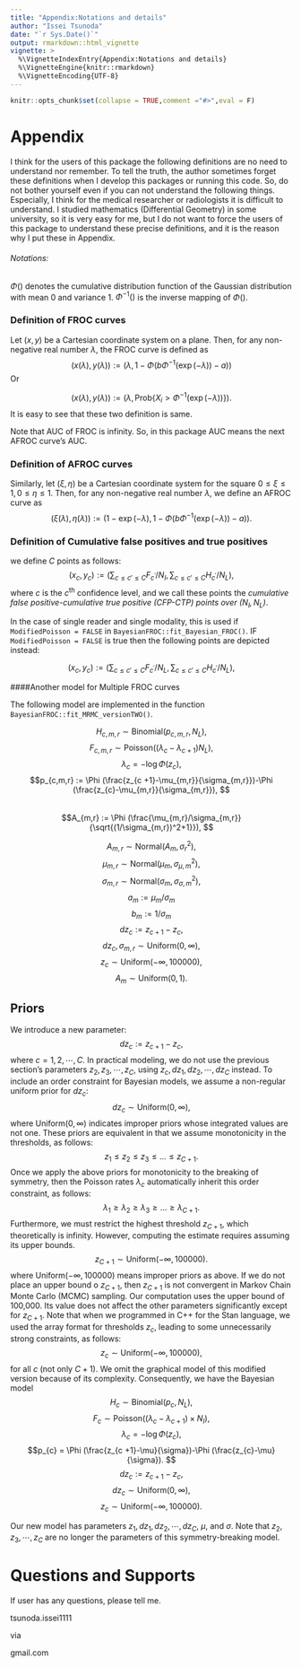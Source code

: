 ---
title: "Appendix:Notations and details"
author: "Issei Tsunoda"
date: "`r Sys.Date()`"
output: rmarkdown::html_vignette
vignette: >
  %\VignetteIndexEntry{Appendix:Notations and details}
  %\VignetteEngine{knitr::rmarkdown}
  %\VignetteEncoding{UTF-8}
---


```{r,echo=FALSE}
knitr::opts_chunk$set(collapse = TRUE,comment ="#>",eval = F)
```

# Appendix

I think for the users of this package the following definitions are no need to understand nor remember. To tell the truth, the author sometimes forget these definitions when I develop this packages or running this code. So, do not bother yourself even if you can not understand the following things. Especially, I think for the  medical researcher or radiologists it is difficult to understand. I studied mathematics (Differential Geometry) in some university, so it is very easy for me, but I do not want to force the users of this package to understand these precise definitions, and it is the reason why I put these in Appendix.



###### Notations:

$\Phi()$ denotes the cumulative distribution function of the Gaussian distribution with mean 0 and variance 1.
$\Phi^{-1}()$ is the inverse mapping of $\Phi()$.


### Definition of FROC curves


Let $(x,y)$ be a Cartesian coordinate system on a plane. Then, for any non-negative real number $\lambda$, the FROC curve is defined as 
$$
(x(\lambda),y(\lambda)) :=  \bigl(\lambda , 1-\Phi(b\Phi ^{-1}(\exp(-\lambda)) -a ) \bigr)
$$
Or 

$$
 (x(\lambda),y(\lambda)) :=   \bigl(\lambda , \text{Prob} \bigr\{ X_i > \Phi ^{-1}(\exp(-\lambda)) \bigl\} \bigr).
$$
It is easy to see that these two definition is  same.

Note that AUC of FROC is infinity. So, in this package AUC means the next AFROC curve's AUC.

### Definition of AFROC curves


Similarly, let $(\xi, \eta)$ be a Cartesian coordinate system for the square $0\leq \xi \leq 1, 0\leq \eta \leq 1$. Then, for any non-negative real number $\lambda$, we define an AFROC curve as
$$(\xi(\lambda), \eta(\lambda)) := \bigl(1-\exp(-\lambda) , 1-\Phi(b\Phi ^{-1}(\exp(-\lambda)) -a ) \bigr).
$$

### Definition of Cumulative false positives and true positives

we define $C$ points as follows:
$$
(x_{c},y_{c}):=( \sum_{c\leq c' \leq C } F_{c^\prime}/N_{I}, \sum_{c\leq c' \leq C } H_{c^\prime}/N_{L}),
$$
where $c$ is the $c^{\text{th}}$ confidence level, and we call these points the _cumulative false positive-cumulative true positive (CFP-CTP) points over $(N_I, N_L)$_. 

In the  case of single reader and single modality, this is used if `ModifiedPoisson = FALSE` in `BayesianFROC::fit_Bayesian_FROC()`.
IF `ModifiedPoisson = FALSE` is true then the following points are depicted instead:

$$
(x_{c},y_{c}):=( \sum_{c\leq c' \leq C } F_{c^\prime}/N_{L}, \sum_{c\leq c' \leq C } H_{c^\prime}/N_{L}),
$$

####Another model for Multiple FROC curves

The following model are implemented in the function `BayesianFROC::fit_MRMC_versionTWO()`.


 $$H_{c,m,r}   \sim  \text{Binomial}( p_{c,m,r}, N_L ),  $$
 $$F_{c,m,r}  \sim  \text{Poisson} ( ( \lambda _{c} - \lambda _{c+1})N_L ), $$ 
 $$\lambda _{c}  =  - \log \Phi (z_{c }),  $$
 $$p_{c,m,r}
 := \Phi (\frac{z_{c +1}-\mu_{m,r}}{\sigma_{m,r}})-\Phi (\frac{z_{c}-\mu_{m,r}}{\sigma_{m,r}}), $$  
 $$A_{m,r} := \Phi (\frac{\mu_{m,r}/\sigma_{m,r}}{\sqrt{(1/\sigma_{m,r})^2+1}}),  $$ 

 $$A_{m,r} \sim \text{Normal} (A_{m},\sigma_{r}^2),   $$
 $$\mu_{m,r} \sim \text{Normal} (\mu_{m},\sigma _{\mu,m}^2),   $$
 $$\sigma_{m,r} \sim \text{Normal} (\sigma_{m},\sigma _{\sigma,m}^2),   $$
$$  a_{m} :=\mu_{m} / \sigma_{m}     $$
$$  b_{m} := 1/ \sigma_{m}      $$
 $$dz_c := z_{c+1}-z_{c},  $$
 $$dz_c, \sigma_{m,r}  \sim  \text{Uniform}(0,\infty),  $$
 $$z_{c}  \sim  \text{Uniform}( -\infty,100000),  $$
 $$A_{m}  \sim  \text{Uniform}(0,1).  $$


## Priors
We introduce a new parameter:
$$
dz_c:=z_{c+1}-z_{c},
$$
where $c=1,2,\cdots,C$. In practical modeling, we do not use the previous section's parameters $z_2,z_3,\cdots, z_C$, using $z_{c}, dz_1,dz_2,\cdots, dz_{C}$ instead. To include an order constraint for Bayesian models, we assume a non-regular uniform prior for $dz_c$:
$$
dz_c \sim \text{Uniform}(0, \infty),
$$
where $\text{Uniform}(0,\infty)$ indicates improper priors whose integrated values are not one. These priors are equivalent in that we assume monotonicity in the thresholds, as follows:
$$ z_{1}\leq z_{2}\leq z_{3} \leq \dots \leq z_{C+1}.$$
Once we apply the above priors for monotonicity to the breaking of symmetry, then the Poisson rates $\lambda_{c}$ automatically inherit this order constraint, as follows:
$$ \lambda_{1}\geq \lambda_{2}\geq \lambda_{3} \geq \dots \geq \lambda_{C+1}.$$
Furthermore, we must restrict the highest threshold $z_{C+1}$, which theoretically is infinity. However, computing the estimate requires assuming its upper bounds. 
$$
z_{C+1} \sim \text{Uniform}( -\infty,100000).
$$
where $\text{Uniform}(-\infty,100000)$ means improper priors as above.
If we do not place an upper bound o $z_{C+1}$, then $z_{C+1}$ is not convergent in Markov Chain Monte Carlo (MCMC) sampling. Our computation uses the upper bound of 100,000. Its value does not affect the other parameters significantly except for $z_{C+1}$. Note that when we programmed in C++ for the Stan language, we used the array format for thresholds $z_c$, leading to some unnecessarily strong constraints, as follows:
$$
z_{c} \sim \text{Uniform}( -\infty,100000),
$$ 
for all $c$ (not only $C+1$).
We omit the graphical model of this modified version because of its complexity. Consequently, we have the Bayesian model
$$
H_{c }   \sim  \text{Binomial} ( p_{c}, N_{L} ),$$
$$F_{c }   \sim  \text{Poisson} ( (\lambda _{c} -\lambda _{c+1} )\times N_{I} ),$$
$$\lambda _{c}  =  - \log \Phi ( z_{c } ),$$
$$p_{c}
 = \Phi (\frac{z_{c +1}-\mu}{\sigma})-\Phi (\frac{z_{c}-\mu}{\sigma}). $$
$$dz_c := z_{c+1}-z_{c},$$
$$dz_c  \sim  \text{Uniform}(0,\infty),$$
$$z_{c}   \sim  \text{Uniform}( -\infty,100000).$$
 
Our new model has parameters $z_{1}, dz_1,dz_2,\cdots, dz_{C}$, $\mu$, and $\sigma$. Note that $z_2, z_3, \cdots, z_C$ are no longer the parameters of this symmetry-breaking model.


# Questions and Supports


If user has any questions, please tell me.

tsunoda.issei1111    

via 

gmail.com
